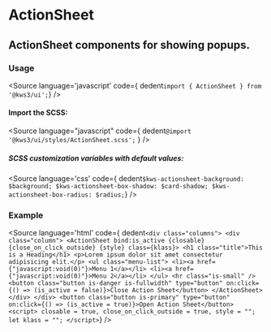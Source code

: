 
<Version />

# ActionSheet
## ActionSheet components for showing popups.

<Meta of={Stories} />
<Story of={Stories.Main} />
<Source of={Stories.Main} />
<Controls />

### Usage
<Source
  language='javascript'
  code={ dedent`import { ActionSheet } from '@kws3/ui';`}
/>

#### Import the SCSS:
<Source
  language="javascript"
  code={
    dedent`@import '@kws3/ui/styles/ActionSheet.scss';`
  }
/>

##### SCSS customization variables with default values:
<Source
  language='css'
  code={ dedent`
    $kws-actionsheet-background: $background;
    $kws-actionsheet-box-shadow: $card-shadow;
    $kws-actionsheet-box-radius: $radius;
  `}
/>

### Example
<Source
  language='html'
  code={ dedent`
    <div class="columns">
      <div class="column">
        <ActionSheet
          bind:is_active
          {closable}
          {close_on_click_outside}
          {style}
          class={klass}>
          <h1 class="title">This is a Heading</h1>
          <p>Lorem ipsum dolor sit amet consectetur adipisicing elit.</p>
          <ul class="menu-list">
            <li><a href={"javascript:void(0)"}>Menu 1</a></li>
            <li><a href={"javascript:void(0)"}>Menu 2</a></li>
          </ul>
          <hr class="is-small" />
          <button
            class="button is-danger is-fullwidth"
            type="button"
            on:click={() => (is_active = false)}>Close Action Sheet</button>
        </ActionSheet>
      </div>
    </div>
    <button
      class="button is-primary"
      type="button"
      on:click={() => (is_active = true)}>Open Action Sheet</button>
    <script>
        closable = true,
        close_on_click_outside = true,
        style = "";
      let klass = "";
    </script>
  `}
/>